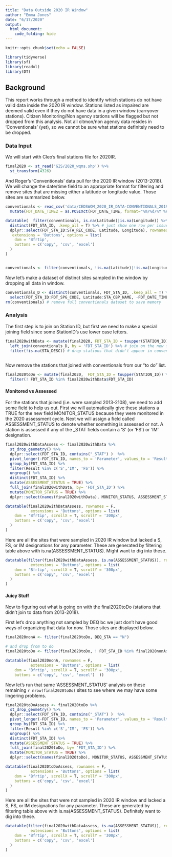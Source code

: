 ```yaml
---
title: "Data Outside 2020 IR Window"
author: "Emma Jones"
date: "6/17/2020"
output: 
  html_document:
    code_folding: hide
---
```


```r
knitr::opts_chunk$set(echo = FALSE)

library(tidyverse)
library(sf)
library(readxl)
library(DT)

```

## Background

This report works through a method to identify which stations do not have valid data inside the 2020 IR window. Stations listed as impaired are deemed valid even if they do not have data in a given window (carryover stations). Citizen Monitoring/Non agency stations will be flagged but not dropped from this analysis. Not all citmon/non agency data resides in 'Conventionals' (yet), so we cannot be sure what stations definitely need to be dropped.

### Data Input

We will start with Cleo's final stations file for 2020IR.

```r
final2020 <- st_read('GIS/2020_wqms.shp') %>%
  st_transform(4326)
```

And Roger's 'Conventionals' data pull for the 2020 IR window (2013-2018). We will change the date/time field to an appropriate format for filtering and remove sites that are missing either a latitude or longitude value. Those sites are summarized below.

```r
conventionals <- read_csv('data/CEDSWQM_2020_IR_DATA-CONVENTIONALS_20190305.csv') %>%
  mutate(FDT_DATE_TIME2 = as.POSIXct(FDT_DATE_TIME, format="%m/%d/%Y %H:%M")) # get date in appropriate format for filtering

datatable(  filter(conventionals, is.na(Latitude)|is.na(Longitude)) %>% # remove sites without coordinates
  distinct(FDT_STA_ID, .keep_all = T) %>% # just show one row per issue
  dplyr::select(FDT_STA_ID:STA_REC_CODE, Latitude, Longitude), rownames = F, 
   extensions = 'Buttons', options = list(
    dom = 'Bfrtip',
    buttons = c('copy', 'csv', 'excel')
  )
)


conventionals <- filter(conventionals, !is.na(Latitude)|!is.na(Longitude)) # remove sites without coordinates
```

Now let's make a dataset of distinct sites sampled in the window by dropping all data in window.

```r
conventionals_D <- distinct(conventionals, FDT_STA_ID, .keep_all = T) %>%
  select(FDT_STA_ID:FDT_SPG_CODE, Latitude:STA_CBP_NAME, -FDT_DATE_TIME) # drop data to avoid any confusion 
rm(conventionals) # remove full conventionals dataset to save memory
```

### Analysis

The first step is to join on Station ID, but first we need to make a special joining field since some StationID's use lower case letters. 

```r
final2020withData <- mutate(final2020, FDT_STA_ID = toupper(STATION_ID)) %>% # get rid of lowercase issues
  left_join(conventionals_D, by = 'FDT_STA_ID') %>% # join on the new field
  filter(!is.na(STA_DESC)) # drop stations that didn't appear in conventionals
  
```

Now remove the stations that joined with conventionals from our "to do" list.

```r
final2020toDo <- mutate(final2020,  FDT_STA_ID = toupper(STATION_ID)) %>% # get rid of lowercase issues
  filter(! FDT_STA_ID %in% final2020withData$FDT_STA_ID)

```

#### Monitored vs Assessed

For the stations that joined (i.e. were sampled 2013-2108), we need to add some field to help us out. First we will automatically give these stations a TRUE for the new field MONITOR_STATUS because they were monitored in the 2020 assessment cycle. Next we will assign a field called ASSESSMENT_STATUS to denote whether something is assessed or not. A station is assessed if any of the _STAT fields contain a 'S' (or 'FS') or 'IM' designation.


```r
final2020withDataAssess <- final2020withData %>%
  st_drop_geometry() %>%
  dplyr::select(FDT_STA_ID, contains("_STAT") )  %>%
  pivot_longer(-FDT_STA_ID, names_to = 'Parameter', values_to = 'Result') %>%
  group_by(FDT_STA_ID) %>%
  filter(Result %in% c('S','IM', 'FS')) %>%
  ungroup() %>%
  distinct(FDT_STA_ID) %>%
  mutate(ASSESSMENT_STATUS = TRUE) %>%
  full_join(final2020withData, by= 'FDT_STA_ID') %>%
  mutate(MONITOR_STATUS = TRUE) %>%
  dplyr::select(names(final2020withData), MONITOR_STATUS, ASSESSMENT_STATUS )

datatable(final2020withDataAssess, rownames = F,
           extensions = 'Buttons', options = list(
    dom = 'Bfrtip', scrollX = T, scrollY = '300px',
    buttons = c('copy', 'csv', 'excel')
  )
)
```


Here are all the sites that were sampled in 2020 IR window but lacked a S, FS, or IM designations for any parameter. These are generated by filtering table above with is.na(ASSESSMENT_STATUS). Might want to dig into these.

```r
datatable(filter(final2020withDataAssess, is.na(ASSESSMENT_STATUS)), rownames = F,
           extensions = 'Buttons', options = list(
    dom = 'Bfrtip', scrollX = T, scrollY = '300px',
    buttons = c('copy', 'csv', 'excel')
  )
)
```


#### Juicy Stuff

Now to figuring out what is going on with the final2020toDo (stations that didn't join to data from 2013-2018).

First let's drop anything not sampled by DEQ bc we just don't have good ways of organizing that data for now. Those sites are displayed below.

```r
final2020nonA <- filter(final2020toDo, DEQ_STA == "N")

# and drop from to do
final2020toDo <- filter(final2020toDo, ! FDT_STA_ID %in% final2020nonA$FDT_STA_ID)

datatable(final2020nonA, rownames = F,
           extensions = 'Buttons', options = list(
    dom = 'Bfrtip', scrollX = T, scrollY = '300px',
    buttons = c('copy', 'csv', 'excel')  ))
```

Now let's run that same 'ASSESSMENT_STATUS' analysis on these remaining `r nrow(final2020toDo)` sites to see where we may have some lingering problems.

```r
final2020toDoAssess <- final2020toDo %>%
  st_drop_geometry() %>%
  dplyr::select(FDT_STA_ID, contains("_STAT") )  %>%
  pivot_longer(-FDT_STA_ID, names_to = 'Parameter', values_to = 'Result') %>%
  group_by(FDT_STA_ID) %>%
  filter(Result %in% c('S','IM', 'FS')) %>%
  ungroup() %>%
  distinct(FDT_STA_ID) %>%
  mutate(ASSESSMENT_STATUS = TRUE) %>%
  full_join(final2020toDo, by= 'FDT_STA_ID') %>%
  mutate(MONITOR_STATUS = TRUE) %>%
  dplyr::select(names(final2020toDo), MONITOR_STATUS, ASSESSMENT_STATUS )

datatable(final2020toDoAssess, rownames = F,
           extensions = 'Buttons', options = list(
    dom = 'Bfrtip', scrollX = T, scrollY = '300px',
    buttons = c('copy', 'csv', 'excel')
  )
)
```

Here are all the sites that were not sampled in 2020 IR window and lacked a S, FS, or IM designations for any parameter. These are generated by filtering table above with is.na(ASSESSMENT_STATUS). Definitely want to dig into these.

```r
datatable(filter(final2020withDataAssess, is.na(ASSESSMENT_STATUS)), rownames = F,
           extensions = 'Buttons', options = list(
    dom = 'Bfrtip', scrollX = T, scrollY = '300px',
    buttons = c('copy', 'csv', 'excel')
  )
)
```

